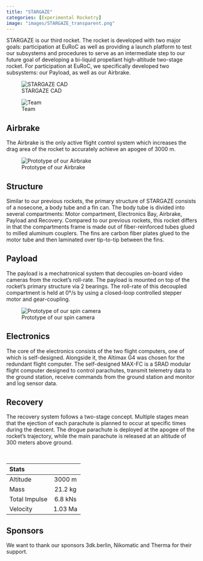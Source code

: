 ---
title: "STARGAZE"
categories: [Experimental Rocketry]
image: "images/STARGAZE_transparent.png"
---

STARGAZE is our third rocket. The rocket is developed with two major goals: participation at EuRoC as well as providing a launch platform to test our subsystems and procedures to serve as an intermediate step to our future goal of developing a bi-liquid propellant high-altitude two-stage rocket. For participation at EuRoC, we specifically developed two subsystems: our Payload, as well as our Airbrake.

::: {layout=[[20,-2,20]]  layout-valign="center"}
![STARGAZE CAD](images/STARGAZE_transparent.png)

![Team](images/stargaze_team.jpg)
:::

## Airbrake
The Airbrake is the only active flight control system which increases the drag area of the rocket to accurately achieve an apogee of 3000 m.

![Prototype of our Airbrake](images/Prototype_Airbrake.JPG)

## Structure
Similar to our previous rockets, the primary structure of STARGAZE consists of a nosecone, a body tube and a fin can. The body tube is divided into several compartments: Motor compartment, Electronics Bay, Airbrake, Payload and Recovery. Compared to our previous rockets, this rocket differs in that the compartments frame is made out of fiber-reinforced tubes glued to milled aluminum couplers. The fins are carbon fiber plates glued to the motor tube and then laminated over tip-to-tip between the fins.

## Payload
The payload is a mechatronical system that decouples on-board video cameras from the rocket’s roll-rate. The payload is mounted on top of the rocket’s primary structure via 2 bearings. The roll-rate of this decoupled compartment is held at 0°/s by using a closed-loop controlled stepper motor and gear-coupling.

![Prototype of our spin camera](images/Protoype_Spin_Camera.JPG)

## Electronics
The core of the electronics consists of the two flight computers, one of which is self-designed. Alongside it, the Altimax G4 was chosen for the redundant flight computer. The self-designed MAX-FC is a SRAD modular flight computer designed to control parachutes, transmit telemetry data to the ground station, receive commands from the ground station and monitor and log sensor data.

## Recovery
The recovery system follows a two-stage concept. Multiple stages mean that the ejection of each parachute is planned to occur at specific times during the descent. The drogue parachute is deployed at the apogee of the rocket’s trajectory, while the main parachute is released at an altitude of 300 meters above ground.

<br/>

| Stats         |                |
| :---          |     :---:      |
| Altitude      | 3000 m         |
| Mass          | 21.2 kg        |
| Total Impulse | 6.8 kNs        |
| Velocity      | 1.03 Ma        |

## Sponsors
We want to thank our sponsors 3dk.berlin, Nikomatic and Therma for their support.
